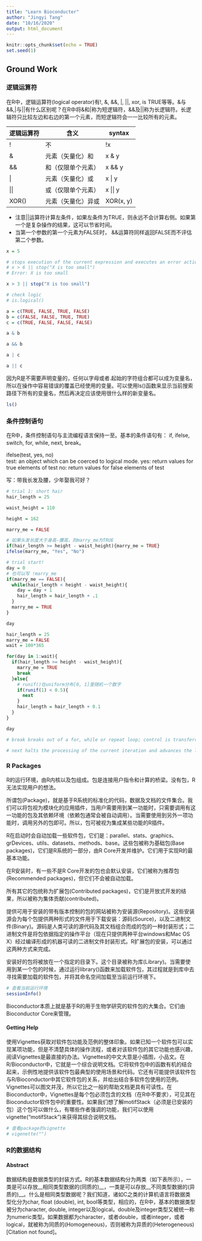 ```yaml
---
title: "Learn Bioconducter"
author: "Jingyi Tang"
date: "10/16/2020"
output: html_document
---
```


```r

knitr::opts_chunk$set(echo = TRUE)
set.seed(1)

```

## Ground Work

### 逻辑运算符

在R中，逻辑运算符(logical operator)有!, &, &&, |, ||, xor, is TRUE等等。&与&&,|与||有什么区别呢？在R中将&和|称为短逻辑符，&&及||称为长逻辑符。长逻辑符只比较左边和右边的第一个元素，而短逻辑符会一一比较所有的元素。

逻辑运算符      |         含义        |    syntax
--------------- | ------------------- | ---------------
!               | 不                  | !x
&               | 元素（矢量化）和    | x & y
&&              | 和（仅限单个元素）  | x && y
\|              | 元素（矢量化）或    | x \| y
\|\|            | 或（仅限单个元素）  | x \|\| y
XOR()           | 元素（矢量化）异或  | XOR(x, y)

* 注意||运算符计算左条件，如果左条件为TRUE，则永远不会计算右侧。如果第一个是复杂操作的结果，这可以节省时间。  
* 当第一个参数的第一个元素为FALSE时， &&运算符同样返回FALSE而不评估第二个参数。

```r

x = 5

# stops execution of the current expression and executes an error action.
# x > 6 || stop("X is too small")
# Error: X is too small

x > 3 || stop("X is too small")

# check logic
# is.logical()

a = c(TRUE, FALSE, TRUE, FALSE)
b = c(FALSE, FALSE, TRUE, TRUE)
c = c(TRUE, FALSE, FALSE, FALSE)

a & b

a && b

a | c

a || c

```

因为R是不需要声明变量的，任何以字母或者.起始的字符组合都可以成为变量名，所以在操作中容易错误的覆盖已经使用的变量。可以使用ls()函数来显示当前搜索路径下所有的变量名，然后再决定应该使用很什么样的新变量名。

```r

ls()

```

### 条件控制语句

在R中，条件控制语句与主流编程语言保持一至。基本的条件语句有： if, ifelse, switch, for, while, next, break。

ifelse(test, yes, no)  
test: an object which can be coerced to logical mode.
yes: return values for true elements of test
no: return values for false elements of test

写：带我长发及腰，少年娶我可好？

```r

# trial 1: short hair
hair_length = 25

waist_height = 110

height = 162

marry_me = FALSE

# 如果头发长度大于身高-腰高，则marry_me为TRUE
if(hair_length >= height - waist_height){marry_me = TRUE}
ifelse(marry_me, "Yes", "No")

# trial start!
day = 0
# 也可以写 !marry_me
if(marry_me == FALSE){
  while(hair_length < height - waist_height){
    day = day + 1
    hair_length = hair_length + .1
  }
  marry_me = TRUE
}

day

hair_length = 25
marry_me = FALSE
wait = 100*365

for(day in 1:wait){
  if(hair_length >= height - waist_height){
    marry_me = TRUE
    break
  }else{
    # runif()在uniform分布[0, 1]里随机一个数字
    if(runif(1) < 0.5){
      next
    } 
    hair_length = hair_length + 0.1
  }
}

day

# break breaks out of a for, while or repeat loop; control is transferred to the first statement outside the inner-most loop. 

# next halts the processing of the current iteration and advances the looping index. Both break and next apply only to the innermost of nested loops.

```

### R Packages

R的运行环境，由R内核以及包组成。包是连接用户指令和计算的桥梁。没有包，R无法实现用户的想法。

所谓包(Package)，就是基于R系统的标准化的代码，数据及文档的文件集合。我们可以将包视为模块化的应用插件，当用户需要用到某一功能时，只需要调用有这一功能的包及其依赖环境（依赖包通常会被自动调用）。当需要使用到另外一项功能时，调用另外的包即可。所以，包可被视为集成某些功能的R插件。

R在启动时会自动加载一些软件包，它们是：parallel、stats、graphics、grDevices、utils、datasets、methods、base。这些包被称为基础包(Base packages)，它们是R系统的一部分，由R Core开发并维护。它们用于实现R的最基本功能。

在R安装时，有一些不是R Core开发的包也会默认安装，它们被称为推荐包(Recommended packages)，但它们不会被自动加载。

所有其它的包统称为扩展包(Contributed packages)，它们是开放式开发的结果，所以被称为集体贡献(contributed)。

提供可用于安装的带有版本控制的包的网站被称为安装源(Repository)。这些安装源会为每个包提供两种形式的文件用于下载安装：源码(Source)，以及二进制文件(Binary)。源码是人类可读的源代码及其文档组合而成的包的一种封装形式；二进制文件是将包依据指定的操作平台（现在只提供两种平台windows和Mac OS X）经过编译形成的机器可读的二进制文件封装形式。R扩展包的安装，可以通过这两种方式来完成。

安装好的包将被放在一个指定的目录下。这个目录被称为库(Library)。当需要使用到某一个包的时候，通过运行library()函数来加载软件包，其过程就是到库中去寻找需要加载的软件包，并将其命名空间加载至当前运行环境下。

```r

# 查看当前运行环境
sessionInfo()

```

Bioconductor本质上就是基于R的用于生物学研究的软件包的大集合。它们由Bioconductor Core来管理。

#### Getting Help

使用Vignettes获取对软件包功能及范例的整体印象。如果已知一个软件包可以实现某项功能，但是不清楚具体的操作流程，或者对该软件包的其它功能也感兴趣，阅读Vignettes是最直接的办法。Vignettes的中文大意是小插图，小品文。在R/Bioconductor中，它就是一个综合说明文档。它将软件包中的函数有机的结合起来，示例性地提供该软件包最典型的使用场景和代码。它还有可能提供该软件包与R/Bioconductor中其它软件包的关系，并给出结合多软件包使用的范例。Vignettes可以图文并茂，所以它比之一般的帮助文档更具有可读性。在Bioconductor中，Vignettes是每个包必须包含的文档（在R中不要求），可见其在Bioconductor软件包中的重要性。如果我们想了解motifStack（必须是已安装的包）这个包可以做什么，有哪些作者强调的功能，我们可以使用vignette("motifStack")来获得其综合说明文档。

```r

# 查看package的vignette
# vigenette("")

```

### R的数据结构

#### Abstract

数据结构是数据类型的封装方式。R的基本数据结构分为两类（如下表所示），一类是可以存放__相同类型数据的(同质的)__，一类是可以存放__不同类型数据的(异质的)__。什么是相同类型数据呢？我们知道，诸如C之类的计算机语言将数据类型化分为char, float (double), int, bool等类型，相应的，在R中，基本的数据类型被分为character, double, integer以及logical。double及integer类型又被统一称为numeric类型。如果数据都为character，或者double，或者integer，或者logical，就被称为同质的(Homogeneous)，否则被称为异质的(Heterogeneous)[Citation not found]。